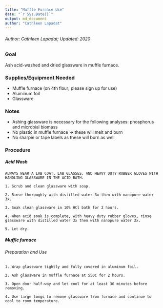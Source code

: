 ```yaml
---
title: "Muffle Furnace Use"
date: "`r Sys.Date()`"
output: md_document
author: "Cathleen Lapadat"
---
```


###### Author: Cathleen Lapadat; Updated: 2020

### Goal

Ash acid-washed and dried glassware in muffle furnace.

### Supplies/Equipment Needed

* Muffle furnace (on 4th flour; please sign up for use)
* Aluminum foil
* Glassware

### Notes

* Ashing glassware is necessary for the following analyses: phosphorus and microbial biomass
* No plastic in muffle furnace -> these will melt and burn
* No sharpie or tape labels as these will burn as well

### Procedure

##### Acid Wash

```
ALWAYS WEAR A LAB COAT, LAB GLASSES, AND HEAVY DUTY RUBBER GLOVES WITH HANDLING GLASSWARE IN THE ACID BATH.

1. Scrub and clean glassware with soap.

2. Rinse thoroughly with distilled water 3x then with nanopure water 3x.

3. Soak clean glassware in 10% HCl bath for 2 hours.

4. When acid soak is complete, with heavy duty rubber gloves, rinse glassware with distilled water 3x then with nanopure water 3x.

5. Let dry.
```

##### Muffle furnace
###### Preparation and Use
```
1. Wrap glassware tightly and fully covered in aluminum foil.

2. Ash glassware in muffle furnace at 550C for 2 hours.

3. Open door half-way and let cool for at least 30 minutes before removing.

4. Use large tongs to remove glassware from furnace and continue to cool to room temperature.
```